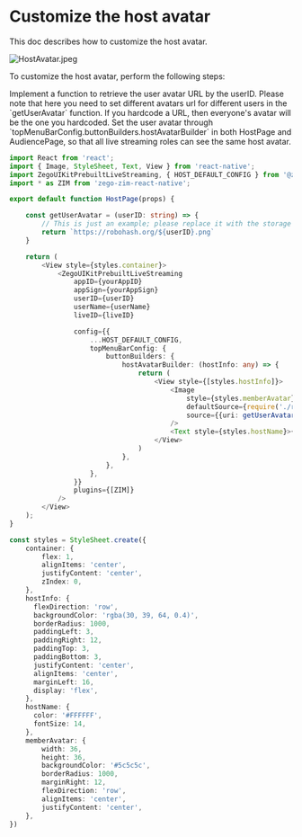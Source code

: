 # Customize the host avatar

This doc describes how to customize the host avatar.


<Frame width="30%" height="auto" caption="">
  <img src="https://media-resource.spreading.io/docuo/workspace564/27e54a759d23575969552654cb45bf89/175a7cddb1.jpeg" alt="HostAvatar.jpeg"/>
</Frame> 

To customize the host avatar, perform the following steps:

<Steps>
<Step title="Get the user avatar URL">
Implement a function to retrieve the user avatar URL by the userID.
<Warning title="Warning">
Please note that here you need to set different avatars url for different users in the `getUserAvatar` function. If you hardcode a URL, then everyone's avatar will be the one you hardcoded.
</Warning>
</Step>
<Step title="Set the user avatar">
Set the user avatar through `topMenuBarConfig.buttonBuilders.hostAvatarBuilder` in both HostPage and AudiencePage, so that all live streaming roles can see the same host avatar.
</Step>
</Steps>

```typescript ReferenceCodeForHostPage {8-11,26-37}
import React from 'react';
import { Image, StyleSheet, Text, View } from 'react-native';
import ZegoUIKitPrebuiltLiveStreaming, { HOST_DEFAULT_CONFIG } from '@zegocloud/zego-uikit-prebuilt-live-streaming-rn';
import * as ZIM from 'zego-zim-react-native';

export default function HostPage(props) {

    const getUserAvatar = (userID: string) => {
        // This is just an example; please replace it with the storage address for user avatars in your app.
        return `https://robohash.org/${userID}.png`
    }

    return (
        <View style={styles.container}>
            <ZegoUIKitPrebuiltLiveStreaming
                appID={yourAppID}
                appSign={yourAppSign}
                userID={userID}
                userName={userName}
                liveID={liveID}

                config={{
                    ...HOST_DEFAULT_CONFIG,
                    topMenuBarConfig: {
                        buttonBuilders: {
                            hostAvatarBuilder: (hostInfo: any) => {
                                return (
                                    <View style={[styles.hostInfo]}>
                                        <Image
                                            style={styles.memberAvatar}
                                            defaultSource={require('./resources/avatar_def.png')}
                                            source={{uri: getUserAvatar(hostInfo.userID)}}
                                        />
                                        <Text style={styles.hostName}>{hostInfo.userName}</Text>
                                    </View>
                                )
                            },
                        },
                    },
                }}
                plugins={[ZIM]}
            />
        </View>
    );
}

const styles = StyleSheet.create({
    container: {
        flex: 1,
        alignItems: 'center',
        justifyContent: 'center',
        zIndex: 0,
    },
    hostInfo: {
      flexDirection: 'row',
      backgroundColor: 'rgba(30, 39, 64, 0.4)',
      borderRadius: 1000,
      paddingLeft: 3,
      paddingRight: 12,
      paddingTop: 3,
      paddingBottom: 3,
      justifyContent: 'center',
      alignItems: 'center',
      marginLeft: 16,
      display: 'flex',
    },
    hostName: {
      color: '#FFFFFF',
      fontSize: 14,
    },
    memberAvatar: {
        width: 36,
        height: 36,
        backgroundColor: '#5c5c5c',
        borderRadius: 1000,
        marginRight: 12,
        flexDirection: 'row',
        alignItems: 'center',
        justifyContent: 'center',
    },
})
```
